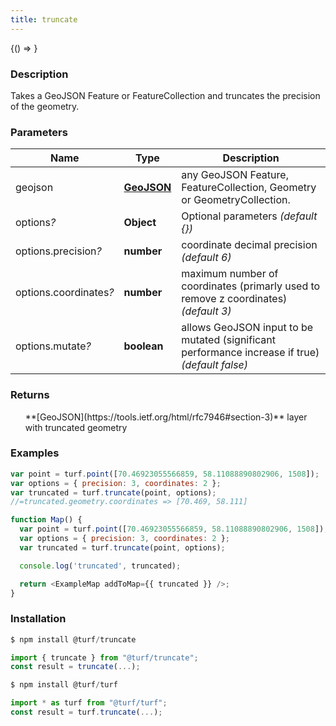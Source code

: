 ```yaml
---
title: truncate
---
```



<!-- Expose turf as global var for experimenting in the browser console -->

<BrowserOnly>{() => <WindowTurfGlobal turf={turf} />}</BrowserOnly>

### Description

Takes a GeoJSON Feature or FeatureCollection and truncates the precision of the geometry.

### Parameters

| Name                        | Type                                                         | Description                                                                                     |
| --------------------------- | ------------------------------------------------------------ | ----------------------------------------------------------------------------------------------- |
| geojson                     | **[GeoJSON](https://tools.ietf.org/html/rfc7946#section-3)** | any GeoJSON Feature, FeatureCollection, Geometry or GeometryCollection.                         |
| options<i>?</i>             | **Object**                                                   | Optional parameters _(default \{\})_                                                            |
| options.precision<i>?</i>   | **number**                                                   | coordinate decimal precision _(default 6)_                                                      |
| options.coordinates<i>?</i> | **number**                                                   | maximum number of coordinates (primarly used to remove z coordinates) _(default 3)_             |
| options.mutate<i>?</i>      | **boolean**                                                  | allows GeoJSON input to be mutated (significant performance increase if true) _(default false)_ |

### Returns

<ul>
  **[GeoJSON](https://tools.ietf.org/html/rfc7946#section-3)** layer with truncated geometry

</ul>

### Examples

```javascript
var point = turf.point([70.46923055566859, 58.11088890802906, 1508]);
var options = { precision: 3, coordinates: 2 };
var truncated = turf.truncate(point, options);
//=truncated.geometry.coordinates => [70.469, 58.111]
```

```javascript live
function Map() {
  var point = turf.point([70.46923055566859, 58.11088890802906, 1508]);
  var options = { precision: 3, coordinates: 2 };
  var truncated = turf.truncate(point, options);

  console.log('truncated', truncated);

  return <ExampleMap addToMap={{ truncated }} />;
}
```

### Installation

```javascript
$ npm install @turf/truncate

import { truncate } from "@turf/truncate";
const result = truncate(...);
```

```javascript
$ npm install @turf/turf

import * as turf from "@turf/turf";
const result = turf.truncate(...);
```
